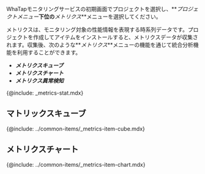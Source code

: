 <!-- azure ncloud oci(oracle-cloud:개별 문서 존재)  -->

WhaTapモニタリングサービスの初期画面でプロジェクトを選択し、**_プロジェクトメニュー_**下位の**_メトリクス_**メニューを選択してください。

メトリクスは、モニタリング対象の性能情報を表現する時系列データです。プロジェクトを作成してアイテムをインストールすると、メトリクスデータが収集されます。収集後、次のような**_メトリクス_**メニューの機能を通じて統合分析機能を利用することができます。

-   **_メトリクスキューブ_**
-   **_メトリクスチャート_**
-   **_メトリクス異常検知_**

{@include: _metrics-stat.mdx}

## マトリックスキューブ

{@include: ../common-items/_metrics-item-cube.mdx}

## メトリクスチャート

{@include: ../common-items/_metrics-item-chart.mdx}
